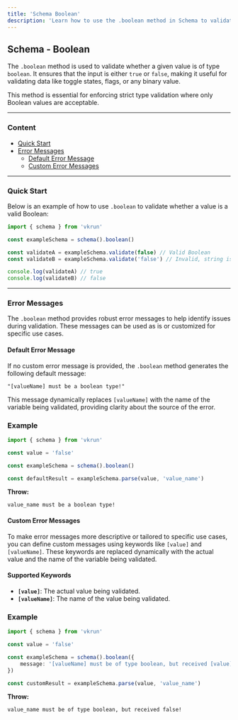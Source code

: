 ```yaml
---
title: 'Schema Boolean'
description: 'Learn how to use the .boolean method in Schema to validate Boolean values with precision and reliability.'
---
```


## Schema - Boolean

The `.boolean` method is used to validate whether a given value is of type `boolean`. It ensures that the input is either `true` or `false`, making it useful for validating data like toggle states, flags, or any binary value.

This method is essential for enforcing strict type validation where only Boolean values are acceptable.

---

### Content

- [Quick Start](#quick-start)
- [Error Messages](#error-messages)
  - [Default Error Message](#default-error-message)
  - [Custom Error Messages](#custom-error-messages)

---

### Quick Start

Below is an example of how to use `.boolean` to validate whether a value is a valid Boolean:

```ts
import { schema } from 'vkrun'

const exampleSchema = schema().boolean()

const validateA = exampleSchema.validate(false) // Valid Boolean
const validateB = exampleSchema.validate('false') // Invalid, string is not a Boolean

console.log(validateA) // true
console.log(validateB) // false
```

---

### Error Messages

The `.boolean` method provides robust error messages to help identify issues during validation. These messages can be used as is or customized for specific use cases.

#### Default Error Message

If no custom error message is provided, the `.boolean` method generates the following default message:

```
"[valueName] must be a boolean type!"
```

This message dynamically replaces `[valueName]` with the name of the variable being validated, providing clarity about the source of the error.

### Example

```ts
import { schema } from 'vkrun'

const value = 'false'

const exampleSchema = schema().boolean()

const defaultResult = exampleSchema.parse(value, 'value_name')
```

**Throw:**

```
value_name must be a boolean type!
```

#### Custom Error Messages

To make error messages more descriptive or tailored to specific use cases, you can define custom messages using keywords like `[value]` and `[valueName]`. These keywords are replaced dynamically with the actual value and the name of the variable being validated.

#### Supported Keywords

- **`[value]`**: The actual value being validated.
- **`[valueName]`**: The name of the value being validated.

### Example

```ts
import { schema } from 'vkrun'

const value = 'false'

const exampleSchema = schema().boolean({
	message: '[valueName] must be of type boolean, but received [value]!',
})

const customResult = exampleSchema.parse(value, 'value_name')
```

**Throw:**

```
value_name must be of type boolean, but received false!
```
